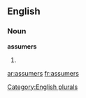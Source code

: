 ==English==

===Noun===
'''assumers'''

# {{plural of|[[assumer]]}}

[[Category:English plurals]]

[[ar:assumers]]
[[fr:assumers]]
